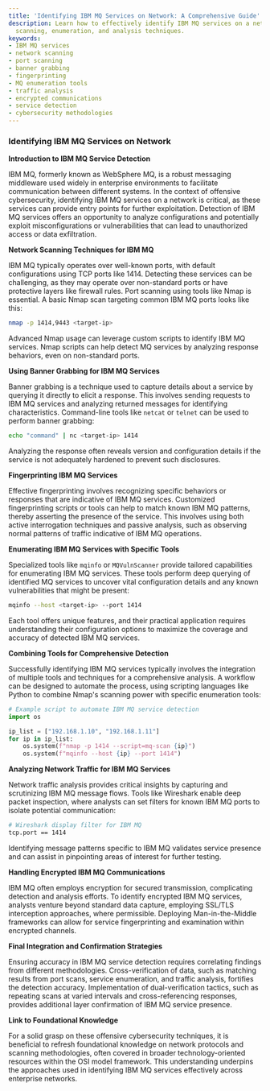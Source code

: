 ```yaml
---
title: 'Identifying IBM MQ Services on Network: A Comprehensive Guide'
description: Learn how to effectively identify IBM MQ services on a network using
  scanning, enumeration, and analysis techniques.
keywords:
- IBM MQ services
- network scanning
- port scanning
- banner grabbing
- fingerprinting
- MQ enumeration tools
- traffic analysis
- encrypted communications
- service detection
- cybersecurity methodologies
---
```


### Identifying IBM MQ Services on Network

**Introduction to IBM MQ Service Detection**

IBM MQ, formerly known as WebSphere MQ, is a robust messaging middleware used widely in enterprise environments to facilitate communication between different systems. In the context of offensive cybersecurity, identifying IBM MQ services on a network is critical, as these services can provide entry points for further exploitation. Detection of IBM MQ services offers an opportunity to analyze configurations and potentially exploit misconfigurations or vulnerabilities that can lead to unauthorized access or data exfiltration.

**Network Scanning Techniques for IBM MQ**

IBM MQ typically operates over well-known ports, with default configurations using TCP ports like 1414. Detecting these services can be challenging, as they may operate over non-standard ports or have protective layers like firewall rules. Port scanning using tools like Nmap is essential. A basic Nmap scan targeting common IBM MQ ports looks like this:

```sh
nmap -p 1414,9443 <target-ip>
```

Advanced Nmap usage can leverage custom scripts to identify IBM MQ services. Nmap scripts can help detect MQ services by analyzing response behaviors, even on non-standard ports.

**Using Banner Grabbing for IBM MQ Services**

Banner grabbing is a technique used to capture details about a service by querying it directly to elicit a response. This involves sending requests to IBM MQ services and analyzing returned messages for identifying characteristics. Command-line tools like `netcat` or `telnet` can be used to perform banner grabbing:

```sh
echo "command" | nc <target-ip> 1414
```

Analyzing the response often reveals version and configuration details if the service is not adequately hardened to prevent such disclosures.

**Fingerprinting IBM MQ Services**

Effective fingerprinting involves recognizing specific behaviors or responses that are indicative of IBM MQ services. Customized fingerprinting scripts or tools can help to match known IBM MQ patterns, thereby asserting the presence of the service. This involves using both active interrogation techniques and passive analysis, such as observing normal patterns of traffic indicative of IBM MQ operations.

**Enumerating IBM MQ Services with Specific Tools**

Specialized tools like `mqinfo` or `MQVulnScanner` provide tailored capabilities for enumerating IBM MQ services. These tools perform deep querying of identified MQ services to uncover vital configuration details and any known vulnerabilities that might be present:

```sh
mqinfo --host <target-ip> --port 1414
```

Each tool offers unique features, and their practical application requires understanding their configuration options to maximize the coverage and accuracy of detected IBM MQ services.

**Combining Tools for Comprehensive Detection**

Successfully identifying IBM MQ services typically involves the integration of multiple tools and techniques for a comprehensive analysis. A workflow can be designed to automate the process, using scripting languages like Python to combine Nmap's scanning power with specific enumeration tools:

```python
# Example script to automate IBM MQ service detection
import os

ip_list = ["192.168.1.10", "192.168.1.11"]
for ip in ip_list:
    os.system(f"nmap -p 1414 --script=mq-scan {ip}")
    os.system(f"mqinfo --host {ip} --port 1414")
```

**Analyzing Network Traffic for IBM MQ Services**

Network traffic analysis provides critical insights by capturing and scrutinizing IBM MQ message flows. Tools like Wireshark enable deep packet inspection, where analysts can set filters for known IBM MQ ports to isolate potential communication:

```sh
# Wireshark display filter for IBM MQ
tcp.port == 1414
```

Identifying message patterns specific to IBM MQ validates service presence and can assist in pinpointing areas of interest for further testing.

**Handling Encrypted IBM MQ Communications**

IBM MQ often employs encryption for secured transmission, complicating detection and analysis efforts. To identify encrypted IBM MQ services, analysts venture beyond standard data capture, employing SSL/TLS interception approaches, where permissible. Deploying Man-in-the-Middle frameworks can allow for service fingerprinting and examination within encrypted channels.

**Final Integration and Confirmation Strategies**

Ensuring accuracy in IBM MQ service detection requires correlating findings from different methodologies. Cross-verification of data, such as matching results from port scans, service enumeration, and traffic analysis, fortifies the detection accuracy. Implementation of dual-verification tactics, such as repeating scans at varied intervals and cross-referencing responses, provides additional layer confirmation of IBM MQ service presence.

**Link to Foundational Knowledge**

For a solid grasp on these offensive cybersecurity techniques, it is beneficial to refresh foundational knowledge on network protocols and scanning methodologies, often covered in broader technology-oriented resources within the OSI model framework. This understanding underpins the approaches used in identifying IBM MQ services effectively across enterprise networks.